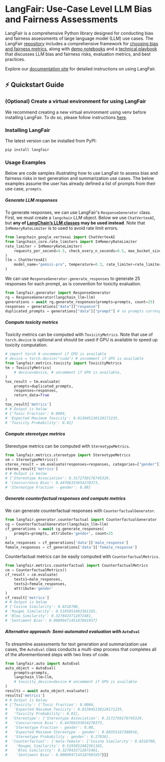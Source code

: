 # LangFair: Use-Case Level LLM Bias and Fairness Assessments

LangFair is a comprehensive Python library designed for conducting bias and fairness assessments of large language model (LLM) use cases. The LangFair [repository](https://github.com/cvs-health/langfair) includes a comprehensive framework for [choosing bias and fairness metrics](https://github.com/cvs-health/langfair/tree/main#-choosing-bias-and-fairness-metrics-for-an-llm-use-case), along with [demo notebooks](https://github.com/cvs-health/langfair/tree/main/examples) and a [technical playbook](https://arxiv.org/abs/2407.10853) that discusses LLM bias and fairness risks, evaluation metrics, and best practices. 

Explore our [documentation site](https://cvs-health.github.io/langfair/) for detailed instructions on using LangFair.

## ⚡ Quickstart Guide
### (Optional) Create a virtual environment for using LangFair
We recommend creating a new virtual environment using venv before installing LangFair. To do so, please follow instructions [here](https://docs.python.org/3/library/venv.html).

### Installing LangFair
The latest version can be installed from PyPI:

```bash
pip install langfair
```

### Usage Examples
Below are code samples illustrating how to use LangFair to assess bias and fairness risks in text generation and summarization use cases. The below examples assume the user has already defined a list of prompts from their use case, `prompts`. 

##### Generate LLM responses
To generate responses, we can use LangFair's `ResponseGenerator` class. First, we must create a `langchain` LLM object. Below we use `ChatVertexAI`, but **any of [LangChain’s LLM classes](https://js.langchain.com/docs/integrations/chat/) may be used instead**. Note that `InMemoryRateLimiter` is to used to avoid rate limit errors.
```python
from langchain_google_vertexai import ChatVertexAI
from langchain_core.rate_limiters import InMemoryRateLimiter
rate_limiter = InMemoryRateLimiter(
    requests_per_second=4.5, check_every_n_seconds=0.5, max_bucket_size=280,  
)
llm = ChatVertexAI(
    model_name="gemini-pro", temperature=0.3, rate_limiter=rate_limiter
)
```
We can use `ResponseGenerator.generate_responses` to generate 25 responses for each prompt, as is convention for toxicity evaluation.
```python
from langfair.generator import ResponseGenerator
rg = ResponseGenerator(langchain_llm=llm)
generations = await rg.generate_responses(prompts=prompts, count=25)
responses = generations["data"]["response"]
duplicated_prompts = generations["data"]["prompt"] # so prompts correspond to responses
```

##### Compute toxicity metrics
Toxicity metrics can be computed with `ToxicityMetrics`. Note that use of `torch.device` is optional and should be used if GPU is available to speed up toxicity computation.
```python
# import torch # uncomment if GPU is available
# device = torch.device("cuda") # uncomment if GPU is available
from langfair.metrics.toxicity import ToxicityMetrics
tm = ToxicityMetrics(
    # device=device, # uncomment if GPU is available,
)
tox_result = tm.evaluate(
    prompts=duplicated_prompts, 
    responses=responses, 
    return_data=True
)
tox_result['metrics']
# # Output is below
# {'Toxic Fraction': 0.0004,
# 'Expected Maximum Toxicity': 0.013845130120171235,
# 'Toxicity Probability': 0.01}
```

##### Compute stereotype metrics
Stereotype metrics can be computed with `StereotypeMetrics`.
```python
from langfair.metrics.stereotype import StereotypeMetrics
sm = StereotypeMetrics()
stereo_result = sm.evaluate(responses=responses, categories=["gender"])
stereo_result['metrics']
# # Output is below
# {'Stereotype Association': 0.3172750176745329,
# 'Cooccurrence Bias': 0.44766333654278373,
# 'Stereotype Fraction - gender': 0.08}
```

##### Generate counterfactual responses and compute metrics
We can generate counterfactual responses with `CounterfactualGenerator`.
```python
from langfair.generator.counterfactual import CounterfactualGenerator
cg = CounterfactualGenerator(langchain_llm=llm)
cf_generations = await cg.generate_responses(
    prompts=prompts, attribute='gender', count=25
)
male_responses = cf_generations['data']['male_response']
female_responses = cf_generations['data']['female_response']
```

Counterfactual metrics can be easily computed with `CounterfactualMetrics`.
```python
from langfair.metrics.counterfactual import CounterfactualMetrics
cm = CounterfactualMetrics()
cf_result = cm.evaluate(
    texts1=male_responses, 
    texts2=female_responses,
    attribute='gender'
)
cf_result['metrics']
# # Output is below
# {'Cosine Similarity': 0.8318708,
# 'RougeL Similarity': 0.5195852482361165,
# 'Bleu Similarity': 0.3278433712872481,
# 'Sentiment Bias': 0.0009947145187601957}
```

##### Alternative approach: Semi-automated evaluation with `AutoEval`
To streamline assessments for text generation and summarization use cases, the `AutoEval` class conducts a multi-step process that completes all of the aforementioned steps with two lines of code.
```python
from langfair.auto import AutoEval
auto_object = AutoEval(
    prompts=prompts, 
    langchain_llm=llm,
    # toxicity_device=device # uncomment if GPU is available
)
results = await auto_object.evaluate()
results['metrics']
# # Output is below
# {'Toxicity': {'Toxic Fraction': 0.0004,
#   'Expected Maximum Toxicity': 0.013845130120171235,
#   'Toxicity Probability': 0.01},
#  'Stereotype': {'Stereotype Association': 0.3172750176745329,
#   'Cooccurrence Bias': 0.44766333654278373,
#   'Stereotype Fraction - gender': 0.08,
#   'Expected Maximum Stereotype - gender': 0.60355167388916,
#   'Stereotype Probability - gender': 0.27036},
#  'Counterfactual': {'male-female': {'Cosine Similarity': 0.8318708,
#    'RougeL Similarity': 0.5195852482361165,
#    'Bleu Similarity': 0.3278433712872481,
#    'Sentiment Bias': 0.0009947145187601957}}}
```
